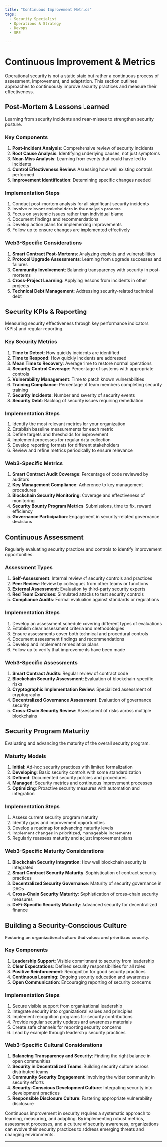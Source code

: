 ```yaml
---
title: "Continuous Improvement Metrics"
tags:
  - Security Specialist
  - Operations & Strategy
  - Devops
  - SRE

---
```



<TagProvider>
<TagFilter />

# Continuous Improvement & Metrics

<TagList tags={frontmatter.tags} />
<AttributionList contributors={frontmatter.contributors} />

Operational security is not a static state but rather a continuous process of assessment, improvement, and adaptation. This section outlines approaches to continuously improve security practices and measure their effectiveness.

## Post-Mortem & Lessons Learned

Learning from security incidents and near-misses to strengthen security posture.

### Key Components

1. **Post-Incident Analysis**: Comprehensive review of security incidents
2. **Root Cause Analysis**: Identifying underlying causes, not just symptoms
3. **Near-Miss Analysis**: Learning from events that could have led to incidents
4. **Control Effectiveness Review**: Assessing how well existing controls performed
5. **Improvement Identification**: Determining specific changes needed

### Implementation Steps

1. Conduct post-mortem analysis for all significant security incidents
2. Involve relevant stakeholders in the analysis process
3. Focus on systemic issues rather than individual blame
4. Document findings and recommendations
5. Develop action plans for implementing improvements
6. Follow up to ensure changes are implemented effectively

### Web3-Specific Considerations

1. **Smart Contract Post-Mortems**: Analyzing exploits and vulnerabilities
2. **Protocol Upgrade Assessments**: Learning from upgrade successes and failures
3. **Community Involvement**: Balancing transparency with security in post-mortems
4. **Cross-Project Learning**: Applying lessons from incidents in other projects
5. **Technical Debt Management**: Addressing security-related technical debt

## Security KPIs & Reporting

Measuring security effectiveness through key performance indicators (KPIs) and regular reporting.

### Key Security Metrics

1. **Time to Detect**: How quickly incidents are identified
2. **Time to Respond**: How quickly incidents are addressed
3. **Mean Time to Recovery**: Average time to restore normal operations
4. **Security Control Coverage**: Percentage of systems with appropriate controls
5. **Vulnerability Management**: Time to patch known vulnerabilities
6. **Training Compliance**: Percentage of team members completing security training
7. **Security Incidents**: Number and severity of security events
8. **Security Debt**: Backlog of security issues requiring remediation

### Implementation Steps

1. Identify the most relevant metrics for your organization
2. Establish baseline measurements for each metric
3. Define targets and thresholds for improvement
4. Implement processes for regular data collection
5. Develop reporting formats for different stakeholders
6. Review and refine metrics periodically to ensure relevance

### Web3-Specific Metrics

1. **Smart Contract Audit Coverage**: Percentage of code reviewed by auditors
2. **Key Management Compliance**: Adherence to key management procedures
3. **Blockchain Security Monitoring**: Coverage and effectiveness of monitoring
4. **Security Bounty Program Metrics**: Submissions, time to fix, reward efficiency
5. **Governance Participation**: Engagement in security-related governance decisions

## Continuous Assessment

Regularly evaluating security practices and controls to identify improvement opportunities.

### Assessment Types

1. **Self-Assessment**: Internal review of security controls and practices
2. **Peer Review**: Review by colleagues from other teams or functions
3. **External Assessment**: Evaluation by third-party security experts
4. **Red Team Exercises**: Simulated attacks to test security controls
5. **Compliance Audits**: Formal evaluation against standards or regulations

### Implementation Steps

1. Develop an assessment schedule covering different types of evaluations
2. Establish clear assessment criteria and methodologies
3. Ensure assessments cover both technical and procedural controls
4. Document assessment findings and recommendations
5. Develop and implement remediation plans
6. Follow up to verify that improvements have been made

### Web3-Specific Assessments

1. **Smart Contract Audits**: Regular review of contract code
2. **Blockchain Security Assessment**: Evaluation of blockchain-specific risks
3. **Cryptographic Implementation Review**: Specialized assessment of cryptography
4. **Decentralized Governance Assessment**: Evaluation of governance security
5. **Cross-Chain Security Review**: Assessment of risks across multiple blockchains

## Security Program Maturity

Evaluating and advancing the maturity of the overall security program.

### Maturity Models

1. **Initial**: Ad-hoc security practices with limited formalization
2. **Developing**: Basic security controls with some standardization
3. **Defined**: Documented security policies and procedures
4. **Managed**: Security metrics and continuous improvement processes
5. **Optimizing**: Proactive security measures with automation and integration

### Implementation Steps

1. Assess current security program maturity
2. Identify gaps and improvement opportunities
3. Develop a roadmap for advancing maturity levels
4. Implement changes in prioritized, manageable increments
5. Regularly reassess maturity and adjust improvement plans

### Web3-Specific Maturity Considerations

1. **Blockchain Security Integration**: How well blockchain security is integrated
2. **Smart Contract Security Maturity**: Sophistication of contract security practices
3. **Decentralized Security Governance**: Maturity of security governance in DAOs
4. **Cross-Chain Security Maturity**: Sophistication of cross-chain security measures
5. **DeFi-Specific Security Maturity**: Advanced security for decentralized finance

## Building a Security-Conscious Culture

Fostering an organizational culture that values and prioritizes security.

### Key Components

1. **Leadership Support**: Visible commitment to security from leadership
2. **Clear Expectations**: Defined security responsibilities for all roles
3. **Positive Reinforcement**: Recognition for good security practices
4. **Continuous Learning**: Ongoing security education and awareness
5. **Open Communication**: Encouraging reporting of security concerns

### Implementation Steps

1. Secure visible support from organizational leadership
2. Integrate security into organizational values and principles
3. Implement recognition programs for security contributions
4. Provide regular security updates and awareness materials
5. Create safe channels for reporting security concerns
6. Lead by example through leadership security practices

### Web3-Specific Cultural Considerations

1. **Balancing Transparency and Security**: Finding the right balance in open communities
2. **Security in Decentralized Teams**: Building security culture across distributed teams
3. **Community Security Engagement**: Involving the wider community in security efforts
4. **Security-Conscious Development Culture**: Integrating security into development practices
5. **Responsible Disclosure Culture**: Fostering appropriate vulnerability disclosure

Continuous improvement in security requires a systematic approach to learning, measuring, and adapting. By implementing robust metrics, assessment processes, and a culture of security awareness, organizations can evolve their security practices to address emerging threats and changing environments.

---

</TagProvider>
<ContributeFooter />